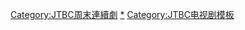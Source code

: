 {{Navbox
|bodyclass=hlist

|name    = JTBC周末連續劇
|titlestyle   = background-color:#be82e2;
|title   = [[file:JTBC logo.svg|35px|link=JTBC]] 週末電視劇
|state = <includeonly>collapsed</includeonly>
|groupstyle   = background-color:#be82e2;
|belowstyle   = background-color:#be82e2;

| group1 = [[JTBC周末特別企劃連續劇|周末特別企劃]]
| list1  = 
* [[仁粹大妃 (電視劇)|仁粹大妃]]{{sup|※}}{{small|（2011-12）}}
* [[世界的盡頭 (韓國電視劇)|世界的盡頭]]{{small|（2013）}}
* [[錐子 (電視劇)|錐子]]{{small|（2015）}}

| group2 = [[JTBC周末連續劇|周末連續劇]]
| list2 = 
* [[無子無懮|無子無憂]]{{sup|※}}{{small|（2012-13）}}
* [[宮中殘酷史－花的戰爭]]{{small|（2013）}}
* [[老大 (電視劇)|老大]]{{small|（2013-14）}}
* [[12年後的重逢：山蒜醬湯]]{{small|（2014）}}

| group3 = [[JTBC周末連續劇|土日連續劇]]
| list3  = 
* [[人間失格 (韓國電視劇)|人間失格]]{{sup|※}}{{small|（2021）}}
* [[具景伊]]{{small|（2021）}}
* [[雪降花]]{{small|（2021-22）}}
* [[氣象廳的人們：社內戀愛殘酷史篇]]{{small|（2022）}}
* [[我的出走日記]]{{small|（2022）}}
* [[Cleaning Up (韓國電視劇)|Cleaning Up]]{{small|（2022）}}
* [[模範刑警2]]{{small|（2022）}}
| below = ※：開台週年特別企劃
}}

<includeonly>[[Category:JTBC周末連續劇]]</includeonly>
<noinclude>
[[Category:JTBC周末連續劇|*]]
[[Category:JTBC电视剧模板]]
</noinclude>